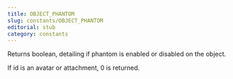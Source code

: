 ```yaml
---
title: OBJECT_PHANTOM
slug: constants/OBJECT_PHANTOM
editorial: stub
category: constants
---
```


<LSLConstant name="OBJECT_PHANTOM"/>

Returns boolean, detailing if phantom is enabled or disabled on the object.

If id is an avatar or attachment, 0 is returned.
